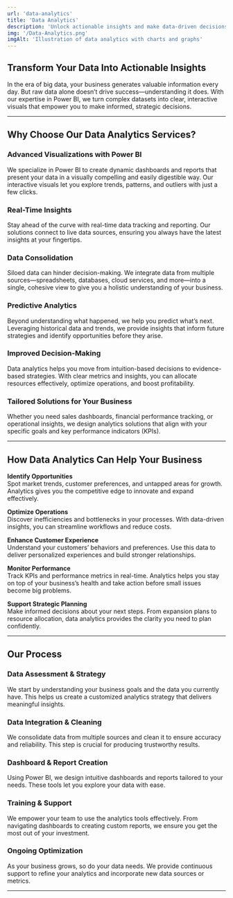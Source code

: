 ```yaml
---
url: 'data-analytics'
title: 'Data Analytics'
description: 'Unlock actionable insights and make data-driven decisions with advanced analytics powered by Power BI.'
img: '/Data-Analytics.png'
imgAlt: 'Illustration of data analytics with charts and graphs'
---
```


## Transform Your Data Into Actionable Insights

In the era of big data, your business generates valuable information every day. But raw data alone doesn’t drive success—understanding it does. With our expertise in Power BI, we turn complex datasets into clear, interactive visuals that empower you to make informed, strategic decisions.

---

## Why Choose Our Data Analytics Services?

### Advanced Visualizations with Power BI  
We specialize in Power BI to create dynamic dashboards and reports that present your data in a visually compelling and easily digestible way. Our interactive visuals let you explore trends, patterns, and outliers with just a few clicks.

### Real-Time Insights  
Stay ahead of the curve with real-time data tracking and reporting. Our solutions connect to live data sources, ensuring you always have the latest insights at your fingertips.

### Data Consolidation  
Siloed data can hinder decision-making. We integrate data from multiple sources—spreadsheets, databases, cloud services, and more—into a single, cohesive view to give you a holistic understanding of your business.

### Predictive Analytics  
Beyond understanding what happened, we help you predict what’s next. Leveraging historical data and trends, we provide insights that inform future strategies and identify opportunities before they arise.

### Improved Decision-Making  
Data analytics helps you move from intuition-based decisions to evidence-based strategies. With clear metrics and insights, you can allocate resources effectively, optimize operations, and boost profitability.

### Tailored Solutions for Your Business  
Whether you need sales dashboards, financial performance tracking, or operational insights, we design analytics solutions that align with your specific goals and key performance indicators (KPIs).

---

## How Data Analytics Can Help Your Business

**Identify Opportunities**  
Spot market trends, customer preferences, and untapped areas for growth. Analytics gives you the competitive edge to innovate and expand effectively.

**Optimize Operations**  
Discover inefficiencies and bottlenecks in your processes. With data-driven insights, you can streamline workflows and reduce costs.

**Enhance Customer Experience**  
Understand your customers’ behaviors and preferences. Use this data to deliver personalized experiences and build stronger relationships.

**Monitor Performance**  
Track KPIs and performance metrics in real-time. Analytics helps you stay on top of your business’s health and take action before small issues become big problems.

**Support Strategic Planning**  
Make informed decisions about your next steps. From expansion plans to resource allocation, data analytics provides the clarity you need to plan confidently.

---

## Our Process

### Data Assessment & Strategy  
We start by understanding your business goals and the data you currently have. This helps us create a customized analytics strategy that delivers meaningful insights.

### Data Integration & Cleaning  
We consolidate data from multiple sources and clean it to ensure accuracy and reliability. This step is crucial for producing trustworthy results.

### Dashboard & Report Creation  
Using Power BI, we design intuitive dashboards and reports tailored to your needs. These tools let you explore your data with ease.

### Training & Support  
We empower your team to use the analytics tools effectively. From navigating dashboards to creating custom reports, we ensure you get the most out of your investment.

### Ongoing Optimization  
As your business grows, so do your data needs. We provide continuous support to refine your analytics and incorporate new data sources or metrics.

---